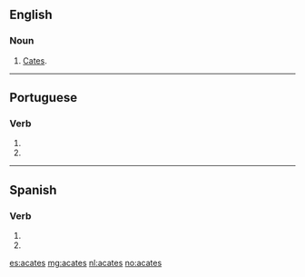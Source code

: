 ==English==

===Noun===
{{en-plural noun}}

# {{context|obsolete|lang=en}} [[cates|Cates]].

----

==Portuguese==

===Verb===
{{pt-verb-form}}

# {{conjugation of|acatar||2|s|pres|subj|lang=pt}}
# {{conjugation of|acatar||2|s|negative|impr|lang=pt}}

----

==Spanish==

===Verb===
{{es-verb-form|acatar}}

# {{es-verb form of|ending=ar|mood=imperative|sense=negative|pers=2|formal=no|number=singular|acatar}}
# {{es-verb form of|ending=ar|mood=subjunctive|tense=present|pers=2|formal=no|number=singular|acatar}}

[[es:acates]]
[[mg:acates]]
[[nl:acates]]
[[no:acates]]